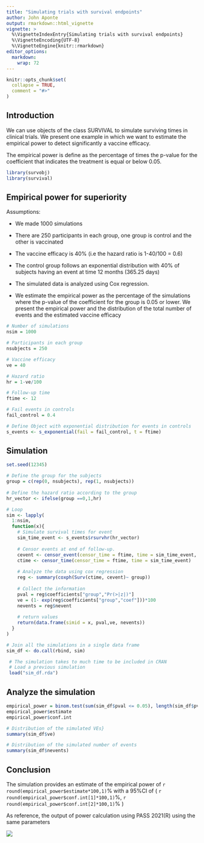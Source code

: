 ```yaml
---
title: "Simulating trials with survival endpoints"
author: John Aponte
output: rmarkdown::html_vignette
vignette: >
  %\VignetteIndexEntry{Simulating trials with survival endpoints}
  %\VignetteEncoding{UTF-8}
  %\VignetteEngine{knitr::rmarkdown}
editor_options: 
  markdown: 
    wrap: 72
---
```


```r
knitr::opts_chunk$set(
  collapse = TRUE,
  comment = "#>"
)
```

## Introduction

We can use objects of the class SURVIVAL to simulate surviving times in
clinical trials. We present one example in which we want to estimate the
empirical power to detect significantly a vaccine efficacy.

The empirical power is define as the percentage of times the p-value for the 
coefficient that indicates the treatment is equal or below 0.05.

```r
library(survobj)
library(survival)
```

## Empirical power for superiority

Assumptions:

-   We made 1000 simulations

-   There are 250 participants in each group, one group is control and
    the other is vaccinated

-   The vaccine efficacy is 40% (i.e the hazard ratio is 1-40/100 = 0.6)

-   The control group follows an exponential distribution with 40% of
    subjects having an event at time 12 months (365.25 days)

-   The simulated data is analyzed using Cox regression.

-   We estimate the empirical power as the percentage of the simulations
    where the p-value of the coefficient for the group is 0.05 or lower.
    We present the empirical power and the distribution of the total
    number of events and the estimated vaccine efficacy

```r

# Number of simulations
nsim = 1000

# Participants in each group
nsubjects = 250

# Vaccine efficacy
ve = 40

# Hazard ratio
hr = 1-ve/100

# Follow-up time
ftime <- 12

# Fail events in controls 
fail_control = 0.4

# Define Object with exponential distribution for events in controls
s_events <- s_exponential(fail = fail_control, t = ftime)

```

## Simulation

```r
set.seed(12345)

# Define the group for the subjects
group = c(rep(0, nsubjects), rep(1, nsubjects))
    
# Define the hazard ratio according to the group
hr_vector <- ifelse(group ==0,1,hr)

# Loop    
sim <- lapply(
  1:nsim,
  function(x){
    # Simulate survival times for event
    sim_time_event <- s_events$rsurvhr(hr_vector)
    
    # Censor events at end of follow-up.
    cevent <- censor_event(censor_time = ftime, time = sim_time_event, event = 1)
    ctime <- censor_time(censor_time = ftime, time = sim_time_event)
    
    # Analyze the data using cox regression
    reg <- summary(coxph(Surv(ctime, cevent)~ group))
    
    # Collect the information
    pval = reg$coefficients["group","Pr(>|z|)"]
    ve = (1- exp(reg$coefficients["group","coef"]))*100
    nevents = reg$nevent
    
    # return values
    return(data.frame(simid = x, pval,ve, nevents))
  }
)

# Join all the simulations in a single data frame
sim_df <- do.call(rbind, sim)
```


```r
 # The simulation takes to much time to be included in CRAN
 # Load a previous simulation
 load("sim_df.rda")
```

## Analyze the simulation

```r
empirical_power = binom.test(sum(sim_df$pval <= 0.05), length(sim_df$pval))
empirical_power$estimate
empirical_power$conf.int

# Distribution of the simulated VEs}
summary(sim_df$ve)

# Distribution of the simulated number of events
summary(sim_df$nevents)
```

## Conclusion

The simulation provides an estimate of the empirical power of 
`r round(empirical_power$estimate*100,1)`% with a 95%CI of 
(
`r round(empirical_power$conf.int[1]*100,1)`%,
`r round(empirical_power$conf.int[2]*100,1)`%
)

As reference, the output of power calculation using PASS 2021(R) using
the same parameters

![](report_pass.png)
